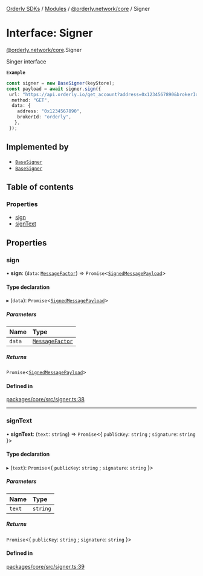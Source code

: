 [Orderly SDKs](./../README) / [Modules](./../modules) / [@orderly.network/core](./../modules/orderly_network_core) / Signer

# Interface: Signer

[@orderly.network/core](./../modules/orderly_network_core).Signer

Singer interface

**`Example`**

```ts
const signer = new BaseSigner(keyStore);
const payload = await signer.sign({
 url: "https://api.orderly.io/get_account?address=0x1234567890&brokerId=orderly",
  method: "GET",
  data: {
    address: "0x1234567890",
    brokerId: "orderly",
   },
 });
 ```

## Implemented by

- [`BaseSigner`](./../classes/orderly_network_core.BaseSigner)
- [`BaseSigner`](./../classes/orderly_network_core.BaseSigner)

## Table of contents

### Properties

- [sign](./orderly_network_core.Signer#sign)
- [signText](./orderly_network_core.Signer#signtext)

## Properties

### sign

• **sign**: (`data`: [`MessageFactor`](./../modules/orderly_network_core#messagefactor)) => `Promise`\<[`SignedMessagePayload`](./../modules/orderly_network_core#signedmessagepayload)\>

#### Type declaration

▸ (`data`): `Promise`\<[`SignedMessagePayload`](./../modules/orderly_network_core#signedmessagepayload)\>

##### Parameters

| Name | Type |
| :------ | :------ |
| `data` | [`MessageFactor`](./../modules/orderly_network_core#messagefactor) |

##### Returns

`Promise`\<[`SignedMessagePayload`](./../modules/orderly_network_core#signedmessagepayload)\>

#### Defined in

[packages/core/src/signer.ts:38](https://github.com/OrderlyNetwork/js-sdk/blob/6414be9e/packages/core/src/signer.ts#L38)

___

### signText

• **signText**: (`text`: `string`) => `Promise`\<\{ `publicKey`: `string` ; `signature`: `string`  }\>

#### Type declaration

▸ (`text`): `Promise`\<\{ `publicKey`: `string` ; `signature`: `string`  }\>

##### Parameters

| Name | Type |
| :------ | :------ |
| `text` | `string` |

##### Returns

`Promise`\<\{ `publicKey`: `string` ; `signature`: `string`  }\>

#### Defined in

[packages/core/src/signer.ts:39](https://github.com/OrderlyNetwork/js-sdk/blob/6414be9e/packages/core/src/signer.ts#L39)
